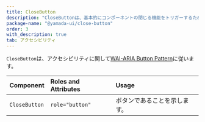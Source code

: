 ```yaml
---
title: CloseButton
description: "CloseButtonは、基本的にコンポーネントの閉じる機能をトリガーするために使用するコンポーネントです。"
package-name: "@yamada-ui/close-button"
order: 3
with_description: true
tab: アクセシビリティ
---
```


`CloseButton`は、アクセシビリティに関して[WAI-ARIA Button Pattern](https://www.w3.org/WAI/ARIA/apg/patterns/button/)に従います。

| Component     | Roles and Attributes | Usage                        |
| :------------ | :------------------- | :--------------------------- |
| `CloseButton` | `role="button"`      | ボタンであることを示します。 |
